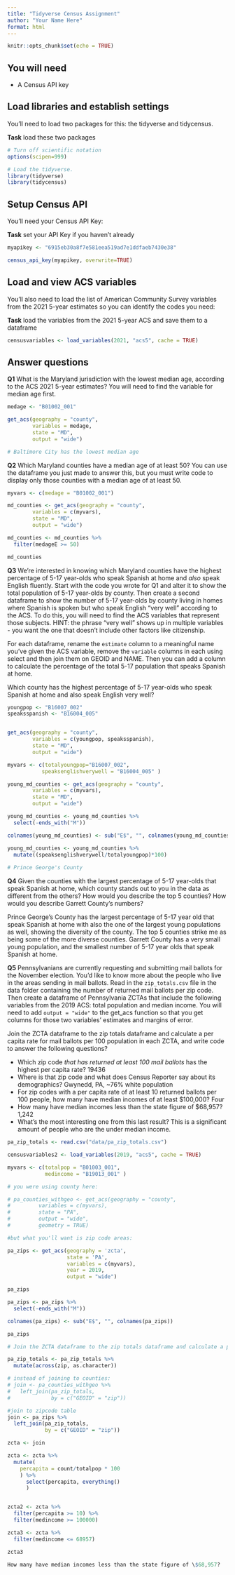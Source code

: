 ```yaml
---
title: "Tidyverse Census Assignment"
author: "Your Name Here"
format: html
---
```


```r
knitr::opts_chunk$set(echo = TRUE)
```

## You will need

-   A Census API key

## Load libraries and establish settings

You'll need to load two packages for this: the tidyverse and tidycensus.

**Task** load these two packages

```r
# Turn off scientific notation
options(scipen=999)

# Load the tidyverse.
library(tidyverse)
library(tidycensus)
```

## Setup Census API

You'll need your Census API Key:

**Task** set your API Key if you haven't already

```r

myapikey <- "6915eb30a8f7e581eea519ad7e1ddfaeb7430e38"

census_api_key(myapikey, overwrite=TRUE)
```

## Load and view ACS variables

You'll also need to load the list of American Community Survey variables from the 2021 5-year estimates so you can identify the codes you need:

**Task** load the variables from the 2021 5-year ACS and save them to a dataframe

```r

censusvariables <- load_variables(2021, "acs5", cache = TRUE)

```

## Answer questions

**Q1** What is the Maryland jurisdiction with the lowest median age, according to the ACS 2021 5-year estimates? You will need to find the variable for median age first. 

```r

medage <- "B01002_001"

get_acs(geography = "county",
        variables = medage,
        state = "MD",
        output = "wide")

# Baltimore City has the lowest median age

```


**Q2** Which Maryland counties have a median age of at least 50? You can use the dataframe you just made to answer this, but you must write code to display only those counties with a median age of at least 50. 

```r

myvars <- c(medage = "B01002_001")

md_counties <- get_acs(geography = "county",
        variables = c(myvars),
        state = "MD",
        output = "wide")

md_counties <- md_counties %>%
  filter(medageE >= 50)

md_counties

```


**Q3** We're interested in knowing which Maryland counties have the highest percentage of 5-17 year-olds who speak Spanish at home and *also* speak English fluently. Start with the code you wrote for Q1 and alter it to show the total population of 5-17 year-olds by county. Then create a second dataframe to show the number of 5-17 year-olds by county living in homes where Spanish is spoken but who speak English "very well" according to the ACS. To do this, you will need to find the ACS variables that represent those subjects. HINT: the phrase "very well" shows up in multiple variables - you want the one that doesn't include other factors like citizenship.

For each dataframe, rename the `estimate` column to a meaningful name you've given the ACS variable, remove the `variable` columns in each using select and then join them on GEOID and NAME. Then you can add a column to calculate the percentage of the total 5-17 population that speaks Spanish at home.

Which county has the highest percentage of 5-17 year-olds who speak Spanish at home and also speak English very well?

```r

youngpop <- "B16007_002"
speaksspanish <- "B16004_005"


get_acs(geography = "county",
        variables = c(youngpop, speaksspanish),
        state = "MD",
        output = "wide")

myvars <- c(totalyoungpop="B16007_002",
           speaksenglishverywell = "B16004_005" )

young_md_counties <- get_acs(geography = "county",
        variables = c(myvars),
        state = "MD",
        output = "wide")

young_md_counties <- young_md_counties %>%
  select(-ends_with("M"))

colnames(young_md_counties) <- sub("E$", "", colnames(young_md_counties))

young_md_counties <- young_md_counties %>%
  mutate((speaksenglishverywell/totalyoungpop)*100)  
  
# Prince George's County
```


**Q4** Given the counties with the largest percentage of 5-17 year-olds that speak Spanish at home, which county stands out to you in the data as different from the others? How would you describe the top 5 counties? How would you describe Garrett County's numbers?

Prince George's County has the largest percentage of 5-17 year old that speak Spanish at home with also the one of the largest young populations as well, showing the diversity of the county. The top 5 counties strike me as being some of the more diverse counties. Garrett County has a very small young population, and the smallest number of 5-17 year olds that speak Spanish at home. 

**Q5** Pennsylvanians are currently requesting and submitting mail ballots for the November election. You'd like to know more about the people who live in the areas sending in mail ballots. Read in the `zip_totals.csv` file in the data folder containing the number of returned mail ballots per zip code. Then create a dataframe of Pennsylvania ZCTAs that include the following variables from the 2019 ACS: total population and median income. You will need to add `output = "wide"` to the get_acs function so that you get columns for those two variables' estimates and margins of error.

Join the ZCTA dataframe to the zip totals dataframe and calculate a per capita rate for mail ballots per 100 population in each ZCTA, and write code to answer the following questions?

-   Which zip code *that has returned at least 100 mail ballots* has the highest per capita rate? 19436
-   Where is that zip code and what does Census Reporter say about its demographics? Gwynedd, PA, ~76% white population 
-   For zip codes with a per capita rate of at least 10 returned ballots per 100 people, how many have median incomes of at least \$100,000?  Four
-   How many have median incomes less than the state figure of \$68,957? 1,242
-   What's the most interesting one from this last result? This is a significant amount of people who are the under median income. 

```r
pa_zip_totals <- read.csv("data/pa_zip_totals.csv")

censusvariables2 <- load_variables(2019, "acs5", cache = TRUE)

myvars <- c(totalpop = "B01003_001",
            medincome = "B19013_001" )

# you were using county here:

# pa_counties_withgeo <- get_acs(geography = "county",
#         variables = c(myvars),
#         state = "PA",
#         output = "wide",
#         geometry = TRUE)

#but what you'll want is zip code areas:

pa_zips <- get_acs(geography = 'zcta', 
                   state = 'PA', 
                   variables = c(myvars), 
                   year = 2019, 
                   output = "wide")

pa_zips
```


```r
pa_zips <- pa_zips %>%
  select(-ends_with("M"))

colnames(pa_zips) <- sub("E$", "", colnames(pa_zips))

pa_zips
```


```r

# Join the ZCTA dataframe to the zip totals dataframe and calculate a per capita rate for mail ballots per 100 population in each ZCTA, and write code to answer the following questions?

pa_zip_totals <- pa_zip_totals %>% 
  mutate(across(zip, as.character))

# instead of joining to counties:
# join <- pa_counties_withgeo %>%
#   left_join(pa_zip_totals, 
#             by = c("GEOID" = "zip")) 

#join to zipcode table
join <- pa_zips %>%
  left_join(pa_zip_totals,
            by = c("GEOID" = "zip"))

zcta <- join

zcta <- zcta %>% 
  mutate(
    percapita = count/totalpop * 100
    ) %>%
      select(percapita, everything()
      )


zcta2 <- zcta %>%
  filter(percapita >= 10) %>%
  filter(medincome >= 100000)

zcta3 <- zcta %>%
  filter(medincome <= 68957) 

zcta3

How many have median incomes less than the state figure of \$68,957?

```
